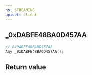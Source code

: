 ```yaml
---
ns: STREAMING
apiset: client
---
```

## _0xDABFE48BA0D457AA

```c
// 0xDABFE48BA0D457AA
Any _0xDABFE48BA0D457AA();
```



## Return value
